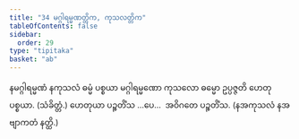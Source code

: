 ```yaml
---
title: "34 မဂ္ဂါရမ္မဏတ္တိက, ကုသလတ္တိက"
tableOfContents: false
sidebar:
  order: 29
type: "tipitaka"
basket: "ab"
---
```



<DynamicBreadcrumb />

<Division number="43">

<Paragraph number="136">
နမဂ္ဂါရမ္မဏံ နကုသလံ ဓမ္မံ ပစ္စယာ မဂ္ဂါရမ္မဏော ကုသလော ဓမ္မော ဥပ္ပဇ္ဇတိ ဟေတုပစ္စယာ. (သံခိတ္တံ.)
</Paragraph>

<Paragraph number="137">
ဟေတုယာ ပဉ္စတိံသ …ပေ…  အဝိဂတေ ပဉ္စတိံသ. (နအကုသလံ နအဗျာကတံ နတ္ထိ.)
</Paragraph>
</Division>